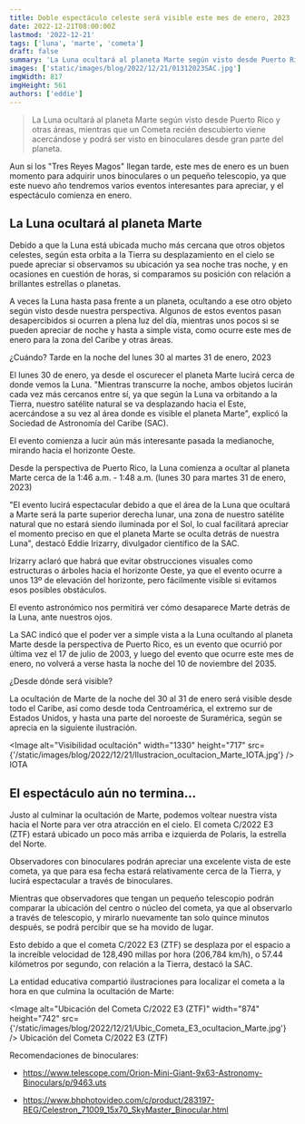 ```yaml
---
title: Doble espectáculo celeste será visible este mes de enero, 2023
date: 2022-12-21T08:00:00Z
lastmod: '2022-12-21'
tags: ['luna', 'marte', 'cometa']
draft: false
summary: 'La Luna ocultará al planeta Marte según visto desde Puerto Rico y otras áreas, mientras que un Cometa recién descubierto viene acercándose y podrá ser visto en binoculares desde gran parte del planeta.'
images: ['static/images/blog/2022/12/21/01312023SAC.jpg']
imgWidth: 817
imgHeight: 561
authors: ['eddie']
---
```


> La Luna ocultará al planeta Marte según visto desde Puerto Rico y otras áreas, mientras que un Cometa recién descubierto viene acercándose y podrá ser visto en binoculares desde gran parte del planeta.

Aun si los "Tres Reyes Magos" llegan tarde, este mes de enero es un buen momento para adquirir unos binoculares o un pequeño telescopio, ya que este nuevo año tendremos varios eventos interesantes para apreciar, y el espectáculo comienza en enero.

## La Luna ocultará al planeta Marte

Debido a que la Luna está ubicada mucho más cercana que otros objetos celestes, según esta orbita a la Tierra su desplazamiento en el cielo se puede apreciar si observamos su ubicación ya sea noche tras noche, y en ocasiones en cuestión de horas, si comparamos su posición con relación a brillantes estrellas o planetas.

A veces la Luna hasta pasa frente a un planeta, ocultando a ese otro objeto según visto desde nuestra perspectiva. Algunos de estos eventos pasan desapercibidos si ocurren a plena luz del día, mientras unos pocos si se pueden apreciar de noche y hasta a simple vista, como ocurre este mes de enero para la zona del Caribe y otras áreas.

¿Cuándo? Tarde en la noche del lunes 30 al martes 31 de enero, 2023

El lunes 30 de enero, ya desde el oscurecer el planeta Marte lucirá cerca de donde vemos la Luna. "Mientras transcurre la noche, ambos objetos lucirán cada vez más cercanos entre sí, ya que según la Luna va orbitando a la Tierra, nuestro satélite natural se va desplazando hacia el Este, acercándose a su vez al área donde es visible el planeta Marte", explicó la Sociedad de Astronomía del Caribe (SAC).

El evento comienza a lucir aún más interesante pasada la medianoche, mirando hacia el horizonte Oeste.

Desde la perspectiva de Puerto Rico, la Luna comienza a ocultar al planeta Marte cerca de la 1:46 a.m. - 1:48 a.m. (lunes 30 para martes 31 de enero, 2023)

"El evento lucirá espectacular debido a que el área de la Luna que ocultará a Marte será la parte superior derecha lunar, una zona de nuestro satélite natural que no estará siendo iluminada por el Sol, lo cual facilitará apreciar el momento preciso en que el planeta Marte se oculta detrás de nuestra Luna", destacó Eddie Irizarry, divulgador científico de la SAC.

Irizarry aclaró que habrá que evitar obstrucciones visuales como estructuras o árboles hacia el horizonte Oeste, ya que el evento ocurre a unos 13º de elevación del horizonte, pero fácilmente visible si evitamos esos posibles obstáculos.

El evento astronómico nos permitirá ver cómo desaparece Marte detrás de la Luna, ante nuestros ojos.

La SAC indicó que el poder ver a simple vista a la Luna ocultando al planeta Marte desde la perspectiva de Puerto Rico, es un evento que ocurrió por última vez el 17 de julio de 2003, y luego del evento que ocurre este mes de enero, no volverá a verse hasta la noche del 10 de noviembre del 2035.

¿Desde dónde será visible?

La ocultación de Marte de la noche del 30 al 31 de enero será visible desde todo el Caribe, así como desde toda Centroamérica, el extremo sur de Estados Unidos, y hasta una parte del noroeste de Suramérica, según se aprecia en la siguiente ilustración.

<Image
  alt="Visibilidad ocultación"
  width="1330"
  height="717"
  src={'/static/images/blog/2022/12/21/Ilustracion_ocultacion_Marte_IOTA.jpg'}
/>
<ImageCaption>IOTA</ImageCaption>

## El espectáculo aún no termina...

Justo al culminar la ocultación de Marte, podemos voltear nuestra vista hacia el Norte para ver otra atracción en el cielo. El cometa C/2022 E3 (ZTF) estará ubicado un poco más arriba e izquierda de Polaris, la estrella del Norte.

Observadores con binoculares podrán apreciar una excelente vista de este cometa, ya que para esa fecha estará relativamente cerca de la Tierra, y lucirá espectacular a través de binoculares.

Mientras que observadores que tengan un pequeño telescopio podrán comparar la ubicación del centro o núcleo del cometa, ya que al observarlo a través de telescopio, y mirarlo nuevamente tan solo quince minutos después, se podrá percibir que se ha movido de lugar.

Esto debido a que el cometa C/2022 E3 (ZTF) se desplaza por el espacio a la increíble velocidad de 128,490 millas por hora (206,784 km/h), o 57.44 kilómetros por segundo, con relación a la Tierra, destacó la SAC.

La entidad educativa compartió ilustraciones para localizar el cometa a la hora en que culmina la ocultación de Marte:

<Image
  alt="Ubicación del Cometa C/2022 E3 (ZTF)"
  width="874"
  height="742"
  src={'/static/images/blog/2022/12/21/Ubic_Cometa_E3_ocultacion_Marte.jpg'}
/>
<ImageCaption>Ubicación del Cometa C/2022 E3 (ZTF)</ImageCaption>

Recomendaciones de binoculares:

- https://www.telescope.com/Orion-Mini-Giant-9x63-Astronomy-Binoculars/p/9463.uts

- https://www.bhphotovideo.com/c/product/283197-REG/Celestron_71009_15x70_SkyMaster_Binocular.html
